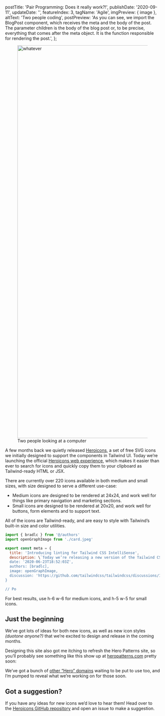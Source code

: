 
  postTitle: 'Pair Programming: Does it really work?!',
  publishDate: '2020-09-11',
  updateDate: '',
  featureIndex: 3,
  tagName: 'Agile',
  imgPreview: { image },
  altText: 'Two people coding',
  postPreview:
    'As you can see, we import the BlogPost component, which receives the meta and the body of the post. The parameter children is the body of the blog post or, to be precise, everything that comes after the meta object. It is the function responsible for rendering the post.',
};


<figure>
  <Image
    src={image}
    alt="whatever"
    width="1920"
    height="1280"
    layout="responsive"
    className="object-cover"
    priority
  />
  <figcaption>Two people looking at a computer</figcaption>
</figure>

A few months back we quietly released [Heroicons](https://www.heroicons.com/), a set of free SVG icons we initially designed to support the components in Tailwind UI. Today we’re launching the official [Heroicons web experience](https://www.heroicons.com/), which makes it easier than ever to search for icons and quickly copy them to your clipboard as Tailwind-ready HTML or JSX.

There are currently over 220 icons available in both medium and small sizes, with size designed to serve a different use-case:

- Medium icons are designed to be rendered at 24x24, and work well for things like primary navigation and marketing sections.
- Small icons are designed to be rendered at 20x20, and work well for buttons, form elements and to support text.

All of the icons are Tailwind-ready, and are easy to style with Tailwind’s built-in size and color utilities.

```js
import { bradlc } from '@/authors'
import openGraphImage from './card.jpeg'

export const meta = {
  title: 'Introducing linting for Tailwind CSS IntelliSense',
  description: \`Today we’re releasing a new version of the Tailwind CSS IntelliSense extension for Visual Studio Code that adds Tailwind-specific linting to both your CSS and your markup.\`,
  date: '2020-06-23T18:52:03Z',
  authors: [bradlc],
  image: openGraphImage,
  discussion: 'https://github.com/tailwindcss/tailwindcss/discussions/1956',
}

// Po
```

For best results, use h-6 w-6 for medium icons, and h-5 w-5 for small icons.

## Just the beginning

We’ve got lots of ideas for both new icons, as well as new icon styles _(duotone anyone?)_ that we’re excited to design and release in the coming months.

Designing this site also got me itching to refresh the Hero Patterns site, so you’ll probably see something like this show up at [heropatterns.com](http://www.heropatterns.com/) pretty soon:

We’ve got a bunch of [other “Hero” domains](https://twitter.com/steveschoger/status/1266042614710767616?s=20) waiting to be put to use too, and I’m pumped to reveal what we’re working on for those soon.

## Got a suggestion?

If you have any ideas for new icons we’d love to hear them! Head over to the [Heroicons GitHub repository](https://github.com/tailwindlabs/heroicons) and open an issue to make a suggestion.

```

```
